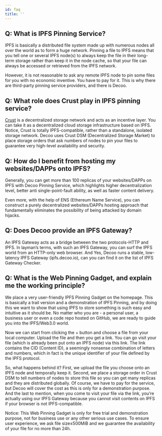 ```yaml
---
id: faq
title: ''
---
```


## Q: What is IPFS Pinning Service?

IPFS is basically a distributed file system made up with numerous nodes all over the world as to form a huge network. Pinning a file to IPFS means that you tell one or several IPFS node(s) to always keep the file in their long-term storage rather than keep it in the node cache, so that your file can always be accessed or retrieved from the IPFS network. 

However, it is not reasonable to ask any remote IPFS node to pin some files for you with no economic inventive. You have to pay for it. This is why there are third-party pinning service providers, and there is Decoo.

## Q: What role does Crust play in IPFS pinning service?

[Crust](https://crust.network/) is a decentralized storage network and acts as an incentive layer. You can take it as a decentralized cloud storage infrastructure based on IPFS. Notice, Crust is totally IPFS-compatible, rather than a standalone, isolated storage network. Decoo uses Crust DSM (Decentralized Storage Market) to place storage orders that ask numbers of nodes to pin your files to guarantee very high-level availability and security.

## Q: How do I benefit from hosting my websites/DAPPs onto IPFS?

Generally, you can get more than 100 replicas of your websites/DAPPs on IPFS with Decoo Pinning Service, which highlights higher decentralization level, better anti single-point-fault ability, as well as faster content delivery. 

Even more, with the help of ENS (Ethereum Name Service), you can construct a purely decentralized websites/DAPPs hosting approach that fundamentally eliminates the possibility of being attacked by domain hijacks.

## Q: Does Decoo provide an IPFS Gateway?

An IPFS Gateway acts as a bridge between the two protocols-HTTP and IPFS. In layman’s terms, with such an IPFS Gateway, you can surf the IPFS world from an HTTP-only web browser. And Yes, Decoo runs a stable, low-latency IPFS Gateway (ipfs.decoo.io), can you can find it on the list of IPFS Gateway Checker.

## Q: What is the Web Pinning Gadget, and explain me the working principle?

We place a very user-friendly IPFS Pinning Gadget on the homepage. This is basically a trail version and a demonstration of IPFS Pinning, and by doing this we want to show that using IPFS to store something is such easy and intuitive as it should be. No matter who you are - a personal user, a business user or even a code repo hosted on GitHub, we are ready to guide you into the IPFS/Web3.0 world. 

Now we can start from clicking the + button and choose a file from your local computer. Upload the file and then you get a link. You can go visit your file (which is already been put onto an IPFS node) via this link. The link contains the CID (Content ID), a seemingly nonsense combination of letters and numbers, which in fact is the unique identifier of your file defined by the IPFS protocol. 

So, what happens behind it? First, we upload the file you choose onto an IPFS node and temporally keep it. Second, we place a storage order in Crust DSM to tell numbers of nodes to store this file so you can get many replicas and they are distributed globally. Of course, we have to pay for the service, but Decoo will cover the cost as this is only for a demonstration purpose. And the last to mention, when you come to visit your file via the link, you’re actually using our IPFS Gateway because you cannot visit contents on IPFS if your browser is not IPFS-compatible. 

Notice: This Web Pinning Gadget is only for free trial and demonstration purpose, not for business use or any other serious use cases. To ensure user experience, we ask file size≤500MiB and we guarantee the availability of your file for no more than 24h.
